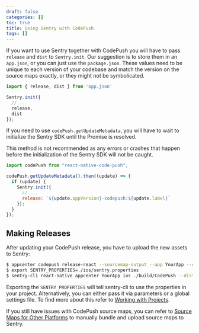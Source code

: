 ```yaml
---
draft: false
categories: []
toc: true
title: Using Sentry with CodePush
tags: []
---
```

If you want to use Sentry together with CodePush you will have to pass `release` and `dist` to `Sentry.init`. Our suggestion is to store them in an `app.json`, or you can just use the `package.json`. These values need to be unique to each version of your codebase and match the version on the source maps exactly, or they might not be symbolicated.

```javascript
import { release, dist } from 'app.json'

Sentry.init({
  // ...
  release,
  dist
});
```

If you need to use `codePush.getUpdateMetadata`, you will have to wait to initialize the Sentry SDK until the Promise is resolved.
<Alert level="warning" title="Warning"><markdown>

This method is not recommended as any errors or crashes that happen before the initialization of the Sentry SDK will not be caught.  

</markdown></Alert>


```javascript
import codePush from "react-native-code-push";

codePush.getUpdateMetadata().then((update) => {
  if (update) {
    Sentry.init({
      // ...
      release: `${update.appVersion}-codepush:${update.label}`
    });
  }
});
```

## Making Releases

After updating your CodePush release, you have to upload the new assets to Sentry:

```bash
$ appcenter codepush release-react --sourcemap-output --app YourApp --output-dir ./build
$ export SENTRY_PROPERTIES=./ios/sentry.properties
$ sentry-cli react-native appcenter YourApp ios ./build/CodePush --dist YourBuildNumber
```

Exporting the `SENTRY_PROPERTIES` will tell sentry-cli to use the properties in your project. Alternatively, you can either pass it via parameters or a global settings file. To find more about this refer to [Working with Projects](/cli/configuration/#sentry-cli-working-with-projects).

If you still have issues with CodePush source maps, you can refer to [Source Maps for Other Platforms](/platforms/react-native/sourcemaps/) to manually bundle and upload source maps to Sentry.
